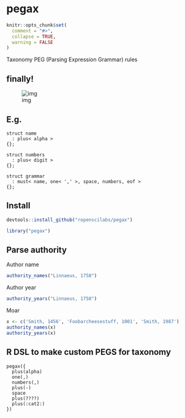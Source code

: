 pegax
=====

```r
knitr::opts_chunk$set(
  comment = "#>",
  collapse = TRUE,
  warning = FALSE
)
```

Taxonomy PEG (Parsing Expression Grammar) rules

## finally!

![img](inst/img/photo.png)

## E.g.

```
struct name
  : plus< alpha >
{};

struct numbers
  : plus< digit >
{};

struct grammar
  : must< name, one< ',' >, space, numbers, eof >
{};
```

## Install

```r
devtools::install_github("ropenscilabs/pegax")
```

```r
library("pegax")
```


## Parse authority

Author name

```r
authority_names("Linnaeus, 1758")
```

Author year

```r
authority_years("Linnaeus, 1758")
```

Moar

```r
x <- c('Smith, 1456', 'Foobarcheesestuff, 1001', 'Smith, 1987')
authority_names(x)
authority_years(x)
```

## R DSL to make custom PEGS for taxonomy

```
pegax({
  plus(alpha)
  one(,)
  numbers(,)
  plus(-)
  space
  plus(????)
  plus(:cat2:)
})
```
